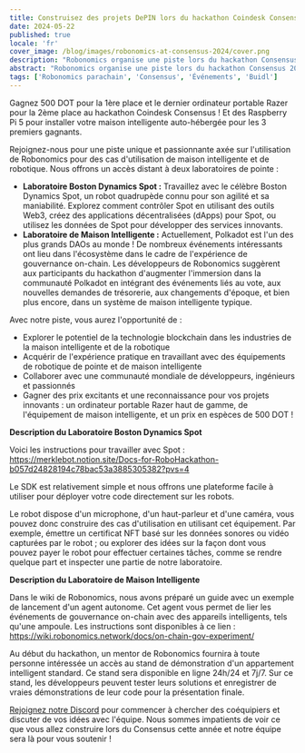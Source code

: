 ```yaml
---
title: Construisez des projets DePIN lors du hackathon Coindesk Consensus !
date: 2024-05-22
published: true
locale: 'fr'
cover_image: /blog/images/robonomics-at-consensus-2024/cover.png
description: "Robonomics organise une piste lors du hackathon Consensus 2024, mettant au défi les participants de construire des projets DePIN utiles. Les participants auront un accès distant aux laboratoires de robotique et de maison intelligente et pourront ajouter leurs outils Web3 préférés pour construire une infrastructure pour le monde réel."
abstract: "Robonomics organise une piste lors du hackathon Consensus 2024 offrant aux participants un accès aux travaux avec des maisons intelligentes et de l'équipement de robotique"
tags: ['Robonomics parachain', 'Consensus', 'Événements', 'Buidl']
---
```


Gagnez 500 DOT pour la 1ère place et le dernier ordinateur portable Razer pour la 2ème place au hackathon Coindesk Consensus ! Et des Raspberry Pi 5 pour installer votre maison intelligente auto-hébergée pour les 3 premiers gagnants.

Rejoignez-nous pour une piste unique et passionnante axée sur l'utilisation de Robonomics pour des cas d'utilisation de maison intelligente et de robotique. Nous offrons un accès distant à deux laboratoires de pointe :

- **Laboratoire Boston Dynamics Spot :** Travaillez avec le célèbre Boston Dynamics Spot, un robot quadrupède connu pour son agilité et sa maniabilité. Explorez comment contrôler Spot en utilisant des outils Web3, créez des applications décentralisées (dApps) pour Spot, ou utilisez les données de Spot pour développer des services innovants.
- **Laboratoire de Maison Intelligente :** Actuellement, Polkadot est l'un des plus grands DAOs au monde ! De nombreux événements intéressants ont lieu dans l'écosystème dans le cadre de l'expérience de gouvernance on-chain. Les développeurs de Robonomics suggèrent aux participants du hackathon d'augmenter l'immersion dans la communauté Polkadot en intégrant des événements liés au vote, aux nouvelles demandes de trésorerie, aux changements d'époque, et bien plus encore, dans un système de maison intelligente typique.

Avec notre piste, vous aurez l'opportunité de :

- Explorer le potentiel de la technologie blockchain dans les industries de la maison intelligente et de la robotique
- Acquérir de l'expérience pratique en travaillant avec des équipements de robotique de pointe et de maison intelligente
- Collaborer avec une communauté mondiale de développeurs, ingénieurs et passionnés
- Gagner des prix excitants et une reconnaissance pour vos projets innovants : un ordinateur portable Razer haut de gamme, de l'équipement de maison intelligente, et un prix en espèces de 500 DOT !

**Description du Laboratoire Boston Dynamics Spot**

Voici les instructions pour travailler avec Spot : https://merklebot.notion.site/Docs-for-RoboHackathon-b057d24828194c78bac53a3885305382?pvs=4

Le SDK est relativement simple et nous offrons une plateforme facile à utiliser pour déployer votre code directement sur les robots.

Le robot dispose d'un microphone, d'un haut-parleur et d'une caméra, vous pouvez donc construire des cas d'utilisation en utilisant cet équipement. Par exemple, émettre un certificat NFT basé sur les données sonores ou vidéo capturées par le robot ; ou explorer des idées sur la façon dont vous pouvez payer le robot pour effectuer certaines tâches, comme se rendre quelque part et inspecter une partie de notre laboratoire.

**Description du Laboratoire de Maison Intelligente**

Dans le wiki de Robonomics, nous avons préparé un guide avec un exemple de lancement d'un agent autonome. Cet agent vous permet de lier les événements de gouvernance on-chain avec des appareils intelligents, tels qu'une ampoule. Les instructions sont disponibles à ce lien : https://wiki.robonomics.network/docs/on-chain-gov-experiment/

Au début du hackathon, un mentor de Robonomics fournira à toute personne intéressée un accès au stand de démonstration d'un appartement intelligent standard. Ce stand sera disponible en ligne 24h/24 et 7j/7. Sur ce stand, les développeurs peuvent tester leurs solutions et enregistrer de vraies démonstrations de leur code pour la présentation finale.

[Rejoignez notre Discord](https://discord.gg/k9G2WQWcmj) pour commencer à chercher des coéquipiers et discuter de vos idées avec l'équipe. Nous sommes impatients de voir ce que vous allez construire lors du Consensus cette année et notre équipe sera là pour vous soutenir !